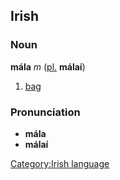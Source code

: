 ==Irish==
===Noun===
'''mála''' ''m'' ([[plural|pl.]] '''málaí''')

#[[bag]]

===Pronunciation===
*'''mála''' {{IPA|[mɑːlə]}}
*'''málaí''' {{IPA|[mɑːliː]}}

[[Category:Irish language]]